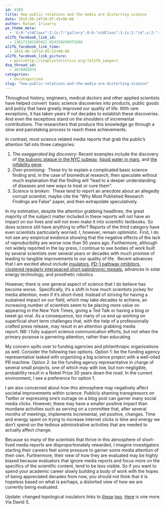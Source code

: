 ```yaml
---
id: 4109
title: How public relations and the media are distorting science
date: 2015-06-24T10:07:45+00:00
author: Rafael Irizarry
pe_theme_meta:
  - 'O:8:"stdClass":2:{s:7:"gallery";O:8:"stdClass":3:{s:2:"id";s:2:"-1";s:5:"width";s:0:"";s:6:"height";s:0:"";}s:5:"video";O:8:"stdClass":1:{s:2:"id";s:2:"-1";}}'
al2fb_facebook_link_id:
  - 136171103105421_824159250973266
al2fb_facebook_link_time:
  - 2015-06-24T14:05:52+00:00
al2fb_facebook_link_picture:
  - post=http://simplystatistics.org/?al2fb_image=1
dsq_thread_id:
  - 3874992874
categories:
  - Uncategorized
slug: "how-public-relations-and-the-media-are-distorting-science"
---
```

Throughout history, engineers, medical doctors and other applied scientists have helped convert  basic science discoveries into products, public goods and policy that have greatly improved our quality of life. With rare exceptions, it has taken years if not decades to establish these discoveries. And even the exceptions stand on the shoulders of incremental contributions. The researchers that produce this knowledge go through a slow and painstaking process to reach these achievements.

In contrast, most science related media reports that grab the public's attention fall into three categories:

  1. The _exaggerated big discovery_: Recent examples include the discovery of [the bubonic plague in the NYC subway](http://www.cbsnews.com/news/dangerous-pathogens-and-mystery-microbes-ride-the-subway/), [liquid water in mars](http://www.bbc.com/news/science-environment-32287609), and [the infidelity gene](http://www.nytimes.com/2015/05/24/opinion/sunday/infidelity-lurks-in-your-genes.html?ref=opinion&_r=3).
  2. _Over-promising_:  These try to explain a complicated basic science finding and, in the case of biomedical research, then speculate without much explanation that the finding will "lead to a deeper understanding of diseases and new ways to treat or cure them".
  3. _Science is broken_:  These tend to report an anecdote about an allegedly corrupt scientist, maybe cite the "Why Most Published Research Findings are False" paper, and then extrapolate speculatively.

In my estimation, despite the attention grabbing headlines, the great majority of the subject matter included in these reports will not have an impact on our lives and will not even make it into scientific textbooks. So does science still have anything to offer? Reports of the third category have even scientists particularly worried. I, however, remain optimistic. First, I do not see any empirical evidence showing that the negative effects of the lack of reproducibility are worse now than 50 years ago. Furthermore, although not widely reported in the lay press, I continue to see bodies of work built by several scientists over several years or decades with much promise of leading to tangible improvements to our quality of life.  Recent advances that I am excited about include [insulators](http://physics.gmu.edu/~pnikolic/articles/Topological%20insulators%20(Physics%20World,%20February%202011).pdf), [PD-1 pathway inhibitors](http://www.ncbi.nlm.nih.gov/pubmed/24955707), [clustered regularly interspaced short palindromic repeats](https://en.wikipedia.org/wiki/CRISPR), advances in solar energy technology, and prosthetic robotics.

However, there is one general aspect of science that I do believe has become worse.  Specifically, it's a shift in how much scientists jockey for media attention, even if it's short-lived. Instead of striving for having a sustained impact on our field, which may take decades to achieve, an increasing number of scientists seem to be placing more value on appearing in the New York Times, giving a Ted Talk or having a blog or tweet go viral. As a consequence, too many of us end up working on superficial short term challenges that, with the help of a professionally crafted press release, may result in an attention grabbing media report. NB: I fully support science communication efforts, but not when the primary purpose is garnering attention, rather than educating.

My concern spills over to funding agencies and philanthropic organizations as well. Consider the following two options. Option 1: be the funding agency representative tasked with organizing a big science project with a well-oiled PR machine. Option 2: be the funding agency representative in charge of several small projects, one of which may with low, but non-negligible, probability result in a Nobel Prize 30 years down the road. In the current environment, I see a preference for option 1.

I am also concerned about how this atmosphere may negatively affect societal improvements within science. Publicly shaming transgressors on Twitter or expressing one's outrage on a blog post can garner many social media clicks. However, these may have a smaller positive impact than mundane activities such as serving on a committee that, after several months of meetings, implements incremental, yet positive, changes. Time and energy spent on trying to increase internet clicks is time and energy we don't spend on the tedious administrative activities that are needed to actually affect change.

Because so many of the scientists that thrive in this atmosphere of short-lived media reports are disproportionately rewarded, I imagine investigators starting their careers feel some pressure to garner some media attention of their own. Furthermore, their view of how they are evaluated may be highly biased because evaluators that ignore media reports and focus more on the specifics of the scientific content, tend to be less visible. So if you want to spend your academic career slowly building a body of work with the hopes of being appreciated decades from now, you should not think that it is hopeless based on what is perhaps, a distorted view of how we are currently being evaluated.

Update: changed topological insulators links to [these](http://scienceblogs.com/principles/2010/07/20/whats-a-topological-insulator/) [two](http://physics.gmu.edu/~pnikolic/articles/Topological%20insulators%20(Physics%20World,%20February%202011).pdf). [Here](http://spectrum.ieee.org/semiconductors/materials/topological-insulators) is one more. Via David S.
